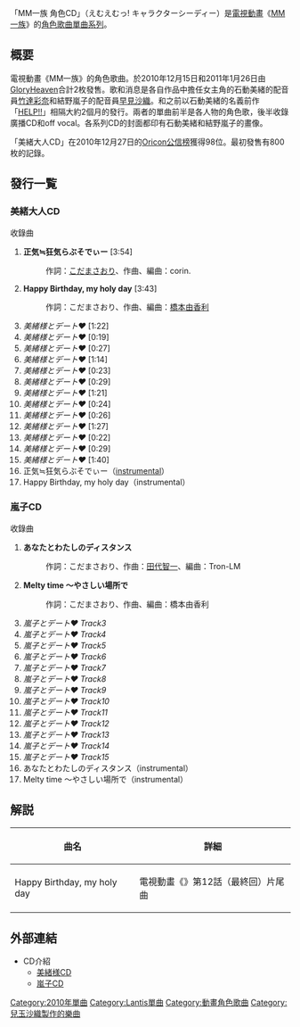 「MM一族 角色CD」（えむえむっ! キャラクターシーディー）是[[電視動畫|電視動畫]]《[[MM一族|MM一族]]》的[[角色歌曲|角色歌曲]][[單曲|單曲]][[系列|系列]]。

== 概要 ==
電視動畫《MM一族》的角色歌曲。於2010年12月15日和2011年1月26日由[[Lantis|GloryHeaven]]合計2枚發售。歌和消息是各自作品中擔任女主角的石動美緒的配音員[[竹達彩奈|竹達彩奈]]和結野嵐子的配音員[[早見沙織|早見沙織]]。和之前以石動美緒的名義前作「[[HELP!!|HELP!!]]」相隔大約2個月的發行。兩者的單曲前半是各人物的角色歌，後半收錄廣播CD和off vocal。各系列CD的封面都印有石動美緒和結野嵐子的畫像。

「美緒大人CD」在2010年12月27日的[[Oricon公信榜|Oricon公信榜]]獲得98位。最初發售有800枚的記錄。

== 發行一覧 ==
=== 美緒大人CD ===
{{Infobox Single 
| Name           = 美緒大人CD<small>（{{lang|ja|美緒様CD}}）</small>
| Artist         = 石動美緒（[[竹達彩奈|竹達彩奈]]）
| Album          = 
| A-side         = 正気≒狂気らぶそでぃー
| B-side         = Happy Birthday, my holy day
| Released       = 2010年12月15日
| Format         = [[單曲|單曲]]
| Recorded       = 2010年<br/>{{JPN}}
| Genre          = [[角色歌曲|角色歌曲]]
| Length         = 22分14秒
| Label          = [[Lantis|GloryHeaven]]
| Producer       = 
| Writer         = [[こだまさおり|こだまさおり]]（作詞）<br/>corin.（作曲#1）<br/>[[橋本由香利|橋本由香利]]（作曲#2）
| Reviews        = 
| Chart position = * 98位<small>（[[ORICON|ORICON]]）</small>
| Certification  = 
| Last single    = [[HELP!!|HELP!!]]<br/>（2010年）
| This single    = '''美緒大人CD'''<br/>（2010年）
| Next single    = 
| Misc           = 
}}

; 收錄曲 
# '''正気≒狂気らぶそでぃー''' [3:54]
#: 作詞：[[こだまさおり|こだまさおり]]、作曲、編曲：corin.
# '''Happy Birthday, my holy day''' [3:43]
#: 作詞：こだまさおり、作曲、編曲：[[橋本由香利|橋本由香利]]
# ''美緒様とデート♥'' [1:22]
# ''美緒様とデート♥'' [0:19]
# ''美緒様とデート♥'' [0:27]
# ''美緒様とデート♥'' [1:14]
# ''美緒様とデート♥'' [0:23]
# ''美緒様とデート♥'' [0:29]
# ''美緒様とデート♥'' [1:21]
# ''美緒様とデート♥'' [0:24]
# ''美緒様とデート♥'' [0:26]
# ''美緒様とデート♥'' [1:27]
# ''美緒様とデート♥'' [0:22]
# ''美緒様とデート♥'' [0:29]
# ''美緒様とデート♥'' [1:40]
# 正気≒狂気らぶそでぃー（[[器樂|instrumental]]）
# Happy Birthday, my holy day（instrumental）

=== 嵐子CD ===
{{Infobox Single
| Name           = 嵐子CD
| Artist         = 結野嵐子（[[早見沙織|早見沙織]]）
| Album          = 
| A-side         = あなたとわたしのディスタンス
| B-side         = Melty time 〜やさしい場所で
| Released       = 2011年1月26日
| Format         = 單曲
| Recorded       = 2010年<br/>{{JPN}}
| Genre          = 角色歌曲<br />（動畫歌曲・<br />J-POP）
| Length         = 
| Label          = GloryHeaven
| Producer       = 
| Writer         = こだまさおり（作詞）<br/>corin.（作曲 #1）<br/>[[田代智一|田代智一]]（作曲 #1）<br/>橋本由香利（作曲 #2）
| Reviews        = 
| Chart position = <!--* 位<small>（[[ORICON|ORICON]]）</small> -->
| Certification  = 
| Last single    = HELP!!<br/>（2010年）
| This single    = '''嵐子CD'''<br/>（2011年）
| Next single    = 
| Misc           = 
}}

; 收錄曲
# '''あなたとわたしのディスタンス''' 
#: 作詞：こだまさおり、作曲：[[田代智一|田代智一]]、編曲：Tron-LM
# '''Melty time 〜やさしい場所で''' 
#: 作詞：こだまさおり、作曲、編曲：橋本由香利
# ''嵐子とデート♥ Track3'' 
# ''嵐子とデート♥ Track4'' 
# ''嵐子とデート♥ Track5'' 
# ''嵐子とデート♥ Track6'' 
# ''嵐子とデート♥ Track7'' 
# ''嵐子とデート♥ Track8'' 
# ''嵐子とデート♥ Track9'' 
# ''嵐子とデート♥ Track10'' 
# ''嵐子とデート♥ Track11'' 
# ''嵐子とデート♥ Track12'' 
# ''嵐子とデート♥ Track13'' 
# ''嵐子とデート♥ Track14'' 
# ''嵐子とデート♥ Track15'' 
# あなたとわたしのディスタンス（instrumental）
# Melty time 〜やさしい場所で（instrumental）
{{clear}}

== 解説 ==
{| class="wikitable"
! 曲名 !! 詳細
|-
| Happy Birthday, my holy day || 電視動畫《{{lang|ja|MM一族!}}》第12話（最終回）片尾曲
|}

== 外部連結 ==
* CD介紹
** [http://lantis.jp/new-release/data.php?id=918f72dd12c9fda44900f3767fb40b8e 美緒様CD] {{Wayback|url=http://lantis.jp/new-release/data.php?id=918f72dd12c9fda44900f3767fb40b8e |date=20120121060333 }}
** [http://lantis.jp/new-release/data.php?id=0c58227fdac9717c2fd4242813c83f6a 嵐子CD] {{Wayback|url=http://lantis.jp/new-release/data.php?id=0c58227fdac9717c2fd4242813c83f6a |date=20120121112113 }}

[[Category:2010年單曲|Category:2010年單曲]]
[[Category:Lantis單曲|Category:Lantis單曲]]
[[Category:動畫角色歌曲|Category:動畫角色歌曲]]
[[Category:兒玉沙織製作的樂曲|Category:兒玉沙織製作的樂曲]]